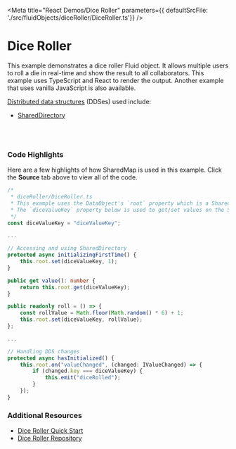 
<Meta title="React Demos/Dice Roller" parameters={{ defaultSrcFile: './src/fluidObjects/diceRoller/DiceRoller.ts'}} />

# Dice Roller

This example demonstrates a dice roller Fluid object. It allows multiple
users to roll a die in real-time and show the result to all collaborators. This example uses
TypeScript and React to render the output. Another example that uses vanilla JavaScript is also available. 

<a href="https://fluidframework.com/docs/concepts/dds/" target="_blank">Distributed data structures</a> (DDSes) used include:

* <a href="https://fluidframework.com/apis/map/shareddirectory/" target="_blank">SharedDirectory</a>

<Canvas>
  <Story name="Local Server">
    <FluidLoader factory={DiceRollerContainer} title={"Dice Roller"} view={DiceRollerView} viewType="react"></FluidLoader>
  </Story>
  <Story name="Fluid Relay Service">
        <FluidLoader factory={DiceRollerContainer} title={"Dice Roller"} view={DiceRollerView} viewType="react" mode={"frs"}></FluidLoader>
  </Story>
</Canvas>

<br /><br />

### Code Highlights

Here are a few highlights of how SharedMap is used in this example. Click the **Source** tab above to 
view all of the code.

```typescript
/* 
 * diceRoller/DiceRoller.ts
 * This example uses the DataObject's `root` property which is a SharedDirectory DDS
 * The `diceValueKey` property below is used to get/set values on the SharedDirectory
 */
const diceValueKey = "diceValueKey";

...

// Accessing and using SharedDirectory
protected async initializingFirstTime() {
    this.root.set(diceValueKey, 1);
}

public get value(): number {
    return this.root.get(diceValueKey);
}

public readonly roll = () => {
    const rollValue = Math.floor(Math.random() * 6) + 1;
    this.root.set(diceValueKey, rollValue);
};

...

// Handling DDS changes
protected async hasInitialized() {
    this.root.on("valueChanged", (changed: IValueChanged) => {
        if (changed.key === diceValueKey) {
            this.emit("diceRolled");
        }
    });
}
```

### Additional Resources

* <a href="https://fluidframework.com/docs/get-started/quick-start/" target="_blank">Dice Roller Quick Start</a>
* <a href="https://github.com/microsoft/FluidFramework/tree/main/examples/data-objects/diceroller" target="_blank">Dice Roller Repository</a>
